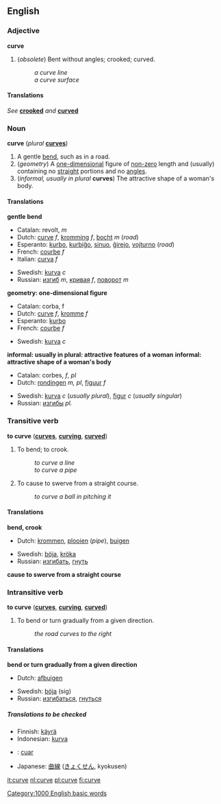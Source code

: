 ==English==
===Adjective===
'''curve'''
#(''obsolete'') Bent without angles; crooked; curved.
#:''a curve line''
#:''a curve surface''

====Translations====
''See'' '''[[crooked]]''' ''and'' '''[[curved]]'''

=== Noun ===
'''curve'''  (''plural'' '''[[curves]]''')

#A gentle [[bend]], such as in a road.
#(''geometry'') A [[one-dimensional]] figure of [[non-zero]] length and (usually) containing no [[straight]] portions and no [[angle]]s.
#(''informal, usually in plural'' '''curves''') The attractive shape of a woman's body.

====Translations====

'''gentle bend'''
{{top}}
*Catalan: revolt, ''m''
*Dutch: [[curve]] ''f'', [[kromming]] ''f'', [[bocht]] ''m'' (''road'')
*Esperanto: [[kurbo]], [[kurbiĝo]], [[sinuo]], [[ĝirejo]], [[vojturno]] (''road'')
*French: [[courbe]] ''f''
*Italian: [[curva]] ''f''
{{mid}}
*Swedish: [[kurva]] ''c''
*Russian: [[изгиб]] ''m'', [[кривая]] ''f'', [[поворот]] ''m''
{{bottom}}

'''geometry: one-dimensional figure'''
{{top}}
*Catalan: corba, f
*Dutch: [[curve]] ''f'', [[kromme]] ''f''
*Esperanto: [[kurbo]]
*French: [[courbe]] ''f''
{{mid}}
*Swedish: [[kurva]] ''c''
{{bottom}}

'''informal: usually in plural: attractive features of a woman'''
'''informal: attractive shape of a woman's body'''
<!--Note: put INFORMAL translations in this table, where these exist-->
{{top}}
*Catalan:  corbes, ''f'', ''pl''
*Dutch: [[rondingen]] ''m, pl'', [[figuur]] ''f''
{{mid}}
*Swedish: [[kurva]] ''c'' (''usually plural''), [[figur]] ''c'' (''usually singular'')
*Russian: [[изгибы]] ''pl.''
{{bottom}}

===Transitive verb===
'''to curve'''  ('''[[curves]]''', '''[[curving]]''', '''[[curved]]''')

#To bend; to crook.
#:''to curve a line''
#:''to curve a pipe''
#To cause to swerve from a straight course.
#:''to curve a ball in pitching it''

==== Translations ====

'''bend, crook'''
{{top}}
*Dutch: [[krommen]], [[plooien]] (''pipe''), [[buigen]]
{{mid}}
*Swedish: [[böja]], [[kröka]]
*Russian: [[изгибать]], [[гнуть]]
{{bottom}}

'''cause to swerve from a straight course'''
{{top}}
{{mid}}
{{bottom}}

===Intransitive verb===
'''to curve'''  ('''[[curves]]''', '''[[curving]]''', '''[[curved]]''')

#To bend or turn gradually from a given direction.
#:''the road curves to the right''

==== Translations ====

'''bend or turn gradually from a given direction'''
{{top}}
*Dutch: [[afbuigen]]
{{mid}}
*Swedish: [[böja]] (sig)
*Russian: [[изгибаться]], [[гнуться]]
{{bottom}}

=====Translations to be checked=====
<!--Remove this section once all of the translations below have been moved into the tables above.-->
{{checktrans}}

*Finnish: [[käyrä]]
*Indonesian: [[kurva]]
*{{ga}}: [[cuar]]
*Japanese: [[曲線]] ([[きょくせん]], kyokusen)

[[Category:1000 English basic words]]

[[it:curve]]
[[nl:curve]]
[[pl:curve]]
[[fi:curve]]